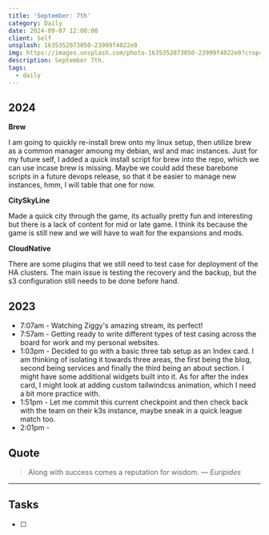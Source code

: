 ```yaml
---
title: 'September: 7th'
category: Daily
date: 2024-09-07 12:00:00
client: Self
unsplash: 1635352073050-23999f4022e0
img: https://images.unsplash.com/photo-1635352073050-23999f4022e0?crop=entropy&cs=srgb&fm=jpg&ixid=MnwzNjM5Nzd8MHwxfHJhbmRvbXx8fHx8fHx8fDE2ODE3NDg2ODY&ixlib=rb-4.0.3&q=85
description: September 7th. 
tags:
  - daily
---
```



## 2024

**Brew**

I am going to quickly re-install brew onto my linux setup, then utilize brew as a common manager amoung my debian, wsl and mac instances.
Just for my future self, I added a quick install script for brew into the repo, which we can use incase brew is missing.
Maybe we could add these barebone scripts in a future devops release, so that it be easier to manage new instances, hmm, I will table that one for now.

**CitySkyLine**

Made a quick city through the game, its actually pretty fun and interesting but there is a lack of content for mid or late game.
I think its because the game is still new and we will have to wait for the expansions and mods.

**CloudNative**

There are some plugins that we still need to test case for deployment of the HA clusters.
The main issue is testing the recovery and the backup, but the s3 configuration still needs to be done before hand.

## 2023
- 7:07am - Watching Ziggy's amazing stream, its perfect!
- 7:57am - Getting ready to write different types of test casing across the board for work and my personal websites.
- 1:03pm - Decided to go with a basic three tab setup as an Index card. I am thinking of isolating it towards three areas, the first being the blog, second being services and finally the third being an about section. I might have some additional widgets built into it. As for after the index card, I might look at adding custom tailwindcss animation, which I need a bit more practice with.
- 1:51pm - Let me commit this current checkpoint and then check back with the team on their k3s instance, maybe sneak in a quick league match too.
- 2:01pm -

## Quote

> Along with success comes a reputation for wisdom.
> — <cite>Euripides</cite>

---

## Tasks

- [ ]